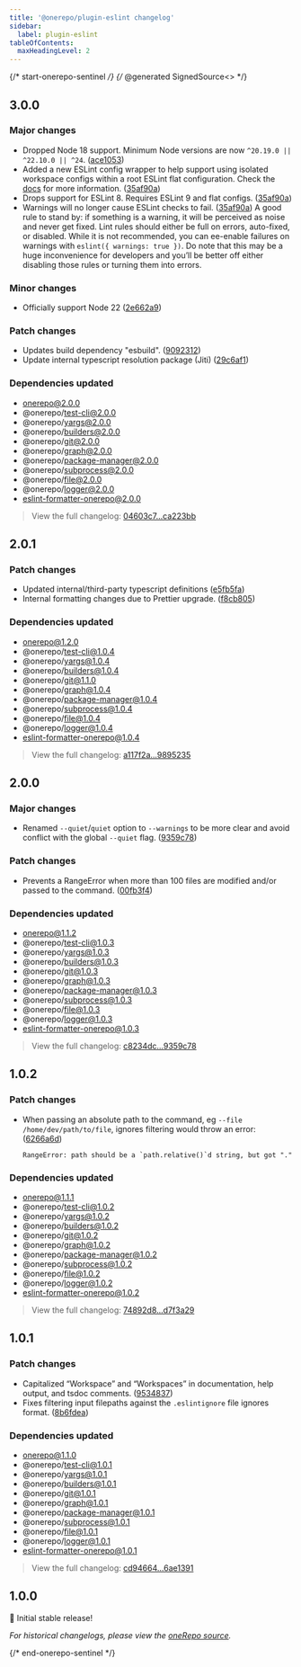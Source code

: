 ```yaml
---
title: '@onerepo/plugin-eslint changelog'
sidebar:
  label: plugin-eslint
tableOfContents:
  maxHeadingLevel: 2
---
```


{/* start-onerepo-sentinel */}
{/* @generated SignedSource<<f46998674822db84d4b26a553c6ce3b2>> */}

## 3.0.0

### Major changes

- Dropped Node 18 support. Minimum Node versions are now `^20.19.0 || ^22.10.0 || ^24`. ([ace1053](https://github.com/paularmstrong/onerepo/commit/ace1053c60cbc9a6079314d4abc598b014d776c1))
- Added a new ESLint config wrapper to help support using isolated workspace configs within a root ESLint flat configuration. Check the [docs](https://onerepo.tools/plugins/eslint/) for more information. ([35af90a](https://github.com/paularmstrong/onerepo/commit/35af90aad3a5301853a6232d9aee6119b02f8188))
- Drops support for ESLint 8. Requires ESLint 9 and flat configs. ([35af90a](https://github.com/paularmstrong/onerepo/commit/35af90aad3a5301853a6232d9aee6119b02f8188))
- Warnings will no longer cause ESLint checks to fail. ([35af90a](https://github.com/paularmstrong/onerepo/commit/35af90aad3a5301853a6232d9aee6119b02f8188))
  A good rule to stand by: if something is a warning, it will be perceived as noise and never get fixed. Lint rules should either be full on errors, auto-fixed, or disabled. While it is not recommended, you can ee-enable failures on warnings with `eslint({ warnings: true })`. Do note that this may be a huge inconvenience for developers and you’ll be better off either disabling those rules or turning them into errors.

### Minor changes

- Officially support Node 22 ([2e662a9](https://github.com/paularmstrong/onerepo/commit/2e662a9c7a27709fd92caecc6547012040d162c4))

### Patch changes

- Updates build dependency "esbuild". ([9092312](https://github.com/paularmstrong/onerepo/commit/909231235ac5ae065978656e51777e9a40e91e37))
- Update internal typescript resolution package (Jiti) ([29c6af1](https://github.com/paularmstrong/onerepo/commit/29c6af1ad519ae7bd3ca3eb445ad34313909fc62))

### Dependencies updated

- onerepo@2.0.0
- @onerepo/test-cli@2.0.0
- @onerepo/yargs@2.0.0
- @onerepo/builders@2.0.0
- @onerepo/git@2.0.0
- @onerepo/graph@2.0.0
- @onerepo/package-manager@2.0.0
- @onerepo/subprocess@2.0.0
- @onerepo/file@2.0.0
- @onerepo/logger@2.0.0
- eslint-formatter-onerepo@2.0.0

> View the full changelog: [04603c7...ca223bb](https://github.com/paularmstrong/onerepo/compare/04603c746ee744e5072af47c7210637a468cf751...ca223bb574ae16ea7aaee17804fde24fdf40bd36)

## 2.0.1

### Patch changes

- Updated internal/third-party typescript definitions ([e5fb5fa](https://github.com/paularmstrong/onerepo/commit/e5fb5fa0e9fbe6ff18c2d993cb22119a3908df73))
- Internal formatting changes due to Prettier upgrade. ([f8cb805](https://github.com/paularmstrong/onerepo/commit/f8cb80550ceabdce6ff6c13bf22466a59e694b0f))

### Dependencies updated

- onerepo@1.2.0
- @onerepo/test-cli@1.0.4
- @onerepo/yargs@1.0.4
- @onerepo/builders@1.0.4
- @onerepo/git@1.1.0
- @onerepo/graph@1.0.4
- @onerepo/package-manager@1.0.4
- @onerepo/subprocess@1.0.4
- @onerepo/file@1.0.4
- @onerepo/logger@1.0.4
- eslint-formatter-onerepo@1.0.4

> View the full changelog: [a117f2a...9895235](https://github.com/paularmstrong/onerepo/compare/a117f2a8326b148de98fcffefc37e6ad46edcb87...98952352d3c32adf853657e46e14f12fe1737992)

## 2.0.0

### Major changes

- Renamed `--quiet`/`quiet` option to `--warnings` to be more clear and avoid conflict with the global `--quiet` flag. ([9359c78](https://github.com/paularmstrong/onerepo/commit/9359c78e4da54e0402ad6a4bf5890a8a71972c8e))

### Patch changes

- Prevents a RangeError when more than 100 files are modified and/or passed to the command. ([00fb3f4](https://github.com/paularmstrong/onerepo/commit/00fb3f41a943afb2d1794182ad46dcd2bd0fb9cc))

### Dependencies updated

- onerepo@1.1.2
- @onerepo/test-cli@1.0.3
- @onerepo/yargs@1.0.3
- @onerepo/builders@1.0.3
- @onerepo/git@1.0.3
- @onerepo/graph@1.0.3
- @onerepo/package-manager@1.0.3
- @onerepo/subprocess@1.0.3
- @onerepo/file@1.0.3
- @onerepo/logger@1.0.3
- eslint-formatter-onerepo@1.0.3

> View the full changelog: [c8234dc...9359c78](https://github.com/paularmstrong/onerepo/compare/c8234dc79f7b7f40ca42167d41a6a6f4126c5286...9359c78e4da54e0402ad6a4bf5890a8a71972c8e)

## 1.0.2

### Patch changes

- When passing an absolute path to the command, eg `--file /home/dev/path/to/file`, ignores filtering would throw an error: ([6266a6d](https://github.com/paularmstrong/onerepo/commit/6266a6d68977e34ea1cc26d21b75ab9134c55451))
  ```
  RangeError: path should be a `path.relative()`d string, but got "."
  ```

### Dependencies updated

- onerepo@1.1.1
- @onerepo/test-cli@1.0.2
- @onerepo/yargs@1.0.2
- @onerepo/builders@1.0.2
- @onerepo/git@1.0.2
- @onerepo/graph@1.0.2
- @onerepo/package-manager@1.0.2
- @onerepo/subprocess@1.0.2
- @onerepo/file@1.0.2
- @onerepo/logger@1.0.2
- eslint-formatter-onerepo@1.0.2

> View the full changelog: [74892d8...d7f3a29](https://github.com/paularmstrong/onerepo/compare/74892d8605917bb0d8a1c3fe113d1b04f2505abb...d7f3a2956c6d8ea4a4346ac2541b67196fdc6011)

## 1.0.1

### Patch changes

- Capitalized “Workspace” and “Workspaces” in documentation, help output, and tsdoc comments. ([9534837](https://github.com/paularmstrong/onerepo/commit/95348376ff60578ceb9f04047b94fe912f0f42c1))
- Fixes filtering input filepaths against the `.eslintignore` file ignores format. ([8b6fdea](https://github.com/paularmstrong/onerepo/commit/8b6fdea7a66b2675cd6e8af25bc28285d25bf5b8))

### Dependencies updated

- onerepo@1.1.0
- @onerepo/test-cli@1.0.1
- @onerepo/yargs@1.0.1
- @onerepo/builders@1.0.1
- @onerepo/git@1.0.1
- @onerepo/graph@1.0.1
- @onerepo/package-manager@1.0.1
- @onerepo/subprocess@1.0.1
- @onerepo/file@1.0.1
- @onerepo/logger@1.0.1
- eslint-formatter-onerepo@1.0.1

> View the full changelog: [cd94664...6ae1391](https://github.com/paularmstrong/onerepo/compare/cd9466419b207f690e55f87d0e4632eebdc0ca6a...6ae13912ef4b9bedab788be13fa167a709b26bba)

## 1.0.0

🎉 Initial stable release!

_For historical changelogs, please view the [oneRepo source](https://github.com/paularmstrong/onerepo/tree/main/plugins/plugin-eslint)._

{/* end-onerepo-sentinel */}
